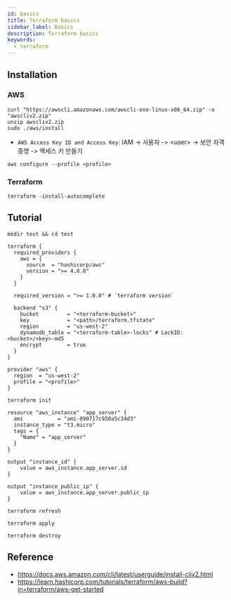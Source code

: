 ```yaml
---
id: basics
title: Terraform basics
sidebar_label: Basics
description: Terraform basics
keywords:
  - terraform
---
```


## Installation

### AWS

```shell
curl "https://awscli.amazonaws.com/awscli-exe-linux-x86_64.zip" -o "awscliv2.zip"
unzip awscliv2.zip
sudo ./aws/install
```

- `AWS Access Key ID and Access Key`: IAM -> 사용자 -> <user\> -> 보안 자격 증명 -> 액세스 키 만들기

```shell
aws configure --profile <profile>
```

### Terraform

```shell
terraform -install-autocomplete
```

## Tutorial

```shell
mkdir test && cd test
```

```hcl title="main.tf"
terraform {
  required_providers {
    aws = {
      source  = "hashicorp/aws"
      version = ">= 4.8.0"
    }
  }

  required_version = ">= 1.0.0" # `terraform version`

  backend "s3" {
    bucket         = "<terraform-bucket>"
    key            = "<path>/terraform.tfstate"
    region         = "us-west-2"
    dynamodb_table = "<terraform-table>-locks" # LockID: <bucket>/<key>-md5
    encrypt        = true
  }
}

provider "aws" {
  region  = "us-west-2"
  profile = "<profile>"
}
```

```shell
terraform init
```

```hcl title="ec2.tf"
resource "aws_instance" "app_server" {
  ami           = "ami-090717c950a5c34d3"
  instance_type = "t3.micro"
  tags = {
    "Name" = "app_server"
  }
}

output "instance_id" {
    value = aws_instance.app_server.id
}

output "instance_public_ip" {
    value = aws_instance.app_server.public_ip
}
```

```shell
terraform refresh
```

```shell
terraform apply
```

```shell
terraform destroy
```

## Reference

- https://docs.aws.amazon.com/cli/latest/userguide/install-cliv2.html
- https://learn.hashicorp.com/tutorials/terraform/aws-build?in=terraform/aws-get-started
